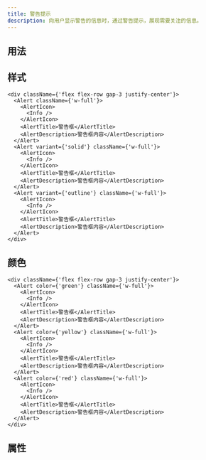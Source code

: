```yaml
---
title: 警告提示
description: 向用户显示警告的信息时，通过警告提示，展现需要关注的信息。
---
```


## 用法

## 样式

```tsx preview editable
<div className={'flex flex-row gap-3 justify-center'}>
  <Alert className={'w-full'}>
    <AlertIcon>
      <Info />
    </AlertIcon>
    <AlertTitle>警告框</AlertTitle>
    <AlertDescription>警告框内容</AlertDescription>
  </Alert>
  <Alert variant={'solid'} className={'w-full'}>
    <AlertIcon>
      <Info />
    </AlertIcon>
    <AlertTitle>警告框</AlertTitle>
    <AlertDescription>警告框内容</AlertDescription>
  </Alert>
  <Alert variant={'outline'} className={'w-full'}>
    <AlertIcon>
      <Info />
    </AlertIcon>
    <AlertTitle>警告框</AlertTitle>
    <AlertDescription>警告框内容</AlertDescription>
  </Alert>
</div>
```

## 颜色

```tsx preview editable
<div className={'flex flex-row gap-3 justify-center'}>
  <Alert color={'green'} className={'w-full'}>
    <AlertIcon>
      <Info />
    </AlertIcon>
    <AlertTitle>警告框</AlertTitle>
    <AlertDescription>警告框内容</AlertDescription>
  </Alert>
  <Alert color={'yellow'} className={'w-full'}>
    <AlertIcon>
      <Info />
    </AlertIcon>
    <AlertTitle>警告框</AlertTitle>
    <AlertDescription>警告框内容</AlertDescription>
  </Alert>
  <Alert color={'red'} className={'w-full'}>
    <AlertIcon>
      <Info />
    </AlertIcon>
    <AlertTitle>警告框</AlertTitle>
    <AlertDescription>警告框内容</AlertDescription>
  </Alert>
</div>
```

## 属性

<PropsTable componentName="Alert" />
